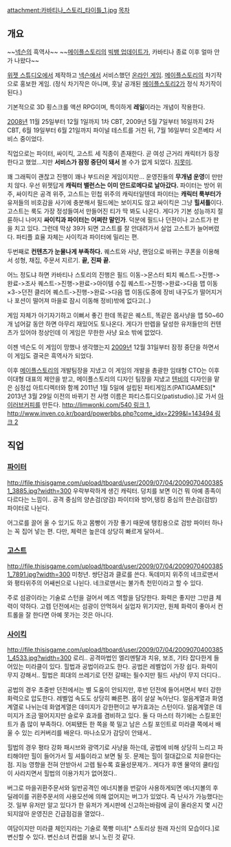 attachment:카바티나_스토리_타이틀_1.jpg
[[목차]]
== 개요 ==
~~[[넥슨]]의 흑역사~~
~~[[메이플스토리]]의 [[메이플스토리/업데이트 내역#s-1|빅뱅 업데이트]]가, 카바티나 종료 이후 얼마 안가 나왔다~~

[[위젯 스튜디오]]에서 제작하고 [[넥슨]]에서 서비스했던 [[온라인 게임]]. [[메이플스토리]]의 차기작으로 홍보한 게임.
(정식 차기작은 아니며, 훗날 공개된 [[메이플스토리2]]가 정식 차기작이 된다.)

기본적으로 3D 횡스크롤 액션 RPG이며, 특이하게 '''레일'''이라는 개념이 작용한다.

[[2008년]] 11월 25일부터 12월 1일까지 1차 CBT, 2009년 5월 7일부터 16일까지 2차 CBT, 6월 19일부터 6월 21일까지 파이널 테스트를 거친 뒤, 7월 16일부터 오픈베타 서비스 중이었다.

직업으로는 파이터, 싸이킥, 고스트 세 직종이 존재한다. 곧 여성 근거리 캐릭터가 등장한다고 했었...지만 '''서비스가 잠정 중단이 돼서''' 볼 수가 없게 되었다. [[지못미]].

꽤 그래픽이 괜찮고 진행이 꽤나 부드러운 게임이지만... 운영진들의 '''무개념 운영'''이 만만치 않다. 우선 위젯답게 '''캐릭터 밸런스는 이미 안드로메다로 날아갔다.''' 파이터는 방어 위주, 싸이킥은 공격 위주, 고스트는 민첩 위주의 캐릭터일텐데 파이터는 '''캐릭터 룩부터가''' 유저들의 비호감을 사기에 충분해서 필드에는 보이지도 않고 싸이킥은 그냥 '''힐셔틀'''이다. 고스트는 룩도 가장 정성들여서 만들어진 티가 딱 봐도 나온다. 게다가 기본 성능까지 절륜하니 나머지 '''싸이킥과 파이터는 어쩌란 말인가'''. 덕분에 필드나 던젼이나 고스트가 판을 치고 있다. 그런데 막상 39가 되면 고스트를 잘 안대려가서 실업 고스트가 늘어버렸다. 파티플 효율 자체는 사이킥과 파이터에 밀리는 편.

두번째로 '''컨텐츠가 눈물나게 부족하다.''' 퀘스트와 사냥, 랜덤으로 바뀌는 쿠폰을 이용해서 성형, 채집, 주문서 지르기. '''끝, 진짜 끝.'''

어느 정도냐 하면 카바티나 스토리의 진행은 필드 이동->몬스터 퇴치 퀘스트->진행->완료->조사 퀘스트->진행->완료->아이템 수집 퀘스트->진행->완료->다음 맵 이동×3->던전 클리어 퀘스트->진행->완료->다음 맵 이동(도중에 장비 내구도가 떨어지거나 포션이 떨어져 마을로 잠시 이동해 정비)밖에 없다고(..)

게임 자체가 아기자기하고 이뻐서 좋긴 한데 똑같은 퀘스트, 똑같은 몹사냥을 맵 50~60개 넘어갈 동안 하면 아무리 재밌어도 토나온다. 게다가 만렙을 달성한 유저들만의 컨텐츠가 있어야 정상인데 이 게임은 무한한 사냥 요소 밖에 없었다.

이젠 넥슨도 이 게임이 망했나 생각했는지 [[2009년]] 12월 31일부터 잠정 중단을 하면서 이 게임도 결국은 흑역사가 되었다.

이후 [[메이플스토리]]의 개발팀장을 지냈고 이 게임의 개발을 총괄한 임태형 CTO는 이후 이대형 대표의 제안을 받고, 메이플스토리의 디자인 팀장을 지냈고 [[텐비]]의 디자인을 맡은 심정섭 아트디렉터와 함께 2011년 1월 5일에 설립된 파티게임즈(PATIGAMES)[* 2013년 3월 29일 이전의 바뀌기 전 사명 이름은 파티스튜디오(patistudio).]로 가서 [[아이러브커피]]를 만든다. [[http://limwonki.com/540 링크 1]], [[http://www.inven.co.kr/board/powerbbs.php?come_idx=2299&l=143494 링크 2]]

== 직업 ==
=== [[파이터]] ===
http://file.thisisgame.com/upload/tboard/user/2009/07/04/20090704003851_3885.jpg?width=300
우락부락하게 생긴 캐릭터. 덩치를 보면 이건 뭐 아예 종족이 다르다는 느낌이.. 공격 중심의 양손검(양검) 파이터와 방어,탱킹 중심의 한손검(검방) 파이터로 나뉜다.

어그로를 끌어 올 수 있기도 하고 몸빵이 가장 좋기 때문에 탱킹용으로 검방 파이터 하나는 꼭 집어 넣는 편. 다만, 체력은 높은데 상당히 빠르게 달아서..

=== [[고스트]] ===
http://file.thisisgame.com/upload/tboard/user/2009/07/04/20090704003851_7891.jpg?width=300
미청년. 쌍단검과 클로를 쓴다. 독데미지 위주의 네크로맨서와 평타위주의 어쌔씬으로 나뉜다. 네크로맨서는 불가촉 천민이라고 할 수 있다.

주로 섬광이라는 기술로 스턴을 걸어서 메즈 역할을 담당한다. 화력은 좋지만 그만큼 체력이 약하다. 고렙 던전에서는 섬광이 안먹혀서 실업자 위기지만, 원체 화력이 좋아서 컨트롤을 잘 한다면 아예 못가는 것은 아니다.

=== [[초능력|사이킥]] ===
http://file.thisisgame.com/upload/tboard/user/2009/07/04/20090704003851_4533.jpg?width=300
로리.. 공격마법인 엘리멘탈과 치유, 보조, 기타 잡다한게 들어있는 미라클이 있다. 힐법과 공법이라고도 한다. 공법은 레벨업이 가장 쉽다. 화력이 무지 강해서.. 힐법은 희대의 쓰레기로 던전 갈때는 필수지만 필드 사냥이 무지 더디다..

공법의 경우 초중반 던전에서는 별 도움이 안되지만, 후반 던전에 들어서면서 부터 강한 화력으로 압도한다. 레벨업 속도도 상당히 빠른편. 몹이 살살 녹아난다. 얼음계열과 화염계열로 나뉘는데 화염계열은 데미지가 강한편이고 부가효과는 스턴이다. 얼음계열은 데미지가 조금 떨어지지만 슬로우 효과를 겸비하고 있다. 둘 다 마스터 하기에는 스킬포인트가 좀 많이 부족하다. 어찌됐든 한 쪽을 쭉 밀고 남은 스킬 포인트로 미라클 쪽에서 배울 수 있는 리커버리를 배운다. 마나소모가 감당이 안돼서..

힐법의 경우 평타 강화 패시브와 광역기로 사냥을 하는데, 공법에 비해 상당히 느리고 파티해야만 힐이 들어가서 힐 셔틀이라고 보면 될 듯. 문제는 힐이 절대값으로 치유한다는 점. 지능 영향을 전혀 안받아서 고렙 될수록 효율성문제가.. 게다가 후엔 물약의 쿨타임이 사라지면서 힐법의 이용가치가 없어졌다..

버그로 마을귀환주문서와 일반공격인 에너지볼을 번갈아 사용하게되면 에너지볼의 후딜레이를 귀환주문서의 사용모션에 의해 없어지는 버그가 있었다. 즉 난사가 가능했다는 것. 일부 유저만 알고 있다가 한 유저가 게시판에 신고하는바람에 글이 올라온지 몇 시간 되지않아 운영진은 긴급점검을 열었다..

여담이지만 미라클 체인지라는 기술로 쭉빵 미녀[* 스토리상 원래 자신의 모습이다.]로 변신할 수 있다. 변신소녀 컨셉을 보니 노린 것 같다.
